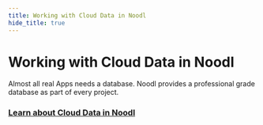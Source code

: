 ```yaml
---
title: Working with Cloud Data in Noodl
hide_title: true
---
```


# Working with Cloud Data in Noodl

Almost all real Apps needs a database. Noodl provides a professional grade database as part of every project.

<ReactPlayer playing autoplay muted loop url='overview/db3.mp4' />

### [Learn about Cloud Data in Noodl](/docs/guides/cloud-data/creating-a-backend)